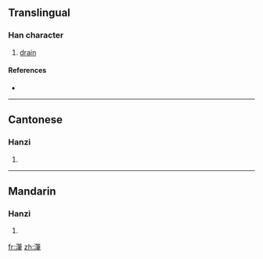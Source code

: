 {{also|滗}}
==Translingual==

===Han character===
{{Han char|rn=85|rad=水|as=12|sn=15|four=3815<sub>7</sub>|canj=水竹中手 (EHLQ)}}

# [[drain]]

====References====
* {{Han ref|kx=0651.020|dkj=18291|hdz=31743.080|uh=6F77|ud=28535|bh=E65F|bd=58975}}

----

==Cantonese==

===Hanzi===
{{yue-hanzi|jyut=|y=bat1, bei3|sim=滗}}

# {{defn|Cantonese}}

----

==Mandarin==

===Hanzi===
{{cmn-hanzi|sim=滗|pin=[[bǐ]] ([[bi3]])|wg=pi<sup>3</sup>}}

# {{defn|Mandarin}}

[[fr:潷]]
[[zh:潷]]